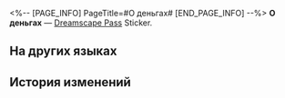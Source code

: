 <%-- [PAGE_INFO]
PageTitle=#О деньгах#
[END_PAGE_INFO] --%>
{{Предмет Инфобокс
|id          = 223020
|Изображение = Dreamscape Pass Sticker Text.png
|Тип         = Dreamscape Pass Sticker
|Тип2        = Красивая жизнь Stickers
|Инвентарь   = 
|Редкость    = 4
|Эффект      = 
|Описание    = Пронумерованные наклейки, используемые для украшения дневника сновидений. Бывают самыми разными.
|Источник1   = [[Встретьтесь с состоятельной пожилой леди у банка, который соединяет реальность и Мир грёз]]
}}
{{Описание|Деньги в этом городе сразу и средство, и цель.}}
'''О деньгах''' — [[Dreamscape Pass]] Sticker.

==На других языках==
{{На других языках
|en   = About Money
|zhs  = 有关金钱
|zht  = 有關金錢
|ja   = 金について
|ko   = 돈에 관해
|es   = Acerca del dinero
|fr   = À propos de l'argent
|ru   = О деньгах
|th   = เกี่ยวกับเงินทอง
|vi   = Về Tiền Bạc
|de   = Über Geld
|id   = Tentang Uang
|pt   = Sobre o Dinheiro
}}

==История изменений==
{{История изменений|3.5}}